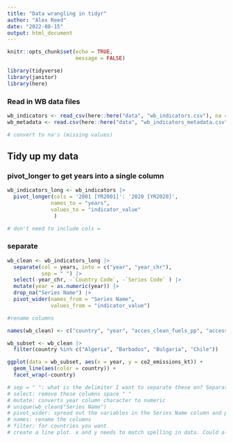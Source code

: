 ```yaml
---
title: "Data wrangling in tidyr"
author: "Alex Reed"
date: "2022-08-15"
output: html_document
---
```


```r
knitr::opts_chunk$set(echo = TRUE,
                      message = FALSE)

library(tidyverse)
library(janitor)
library(here)
```

### Read in WB data files

```r
wb_indicators <- read_csv(here::here("data", "wb_indicators.csv"), na = c("..", ""))
wb_metadata <- read.csv(here::here("data", "wb_indicators_metadata.csv"))

# convert to na's (missing values)

```

## Tidy up my data

### pivot_longer to get years into a single column

```r
wb_indicators_long <- wb_indicators |>
  pivot_longer(cols = '2001 [YR2001]': '2020 [YR2020]',
              names_to = "years", 
              values_to = "indicator_value"
               )

# don't need to include cols = 
```

### separate

```r

wb_clean <- wb_indicators_long |>
  separate(col = years, into = c("year", "year_chr"),
           sep = " ") |> 
  select(-year_chr, -`Country Code`, -`Series Code` ) |>
  mutate(year = as.numeric(year)) |>
  drop_na("Series Name") |>
  pivot_wider(names_from = "Series Name",
              values_from = "indicator_value")

#rename columns

names(wb_clean) <- c("country", "year", "acces_clean_fuels_pp", "access_electricity_pp", "co2_emissions_kt", "fossil_fuel_cons_pct", "water_stress")

wb_subset <- wb_clean |>
  filter(country %in% c("Algeria", "Barbados", "Bulgaria", "Chile"))

ggplot(data = wb_subset, aes(x = year, y = co2_emissions_kt)) +
  geom_line(aes(color = country)) +
  facet_wrap(~country)

# sep = " ": what is the delimiter I want to separate these on? Separate on a single
# select: remove these columns space " "
# mutate: converts year column character to numeric 
# unique(wb_clean$"Series Name")
# pivot_wider: spread out the variables in the Series Name column and populate with values from indicator_valyue column
# names: rename the columns 
# filter: for countries you want
# create a line plot. x and y needs to match spelling in data. Could also include group = country after y = 
  
```




